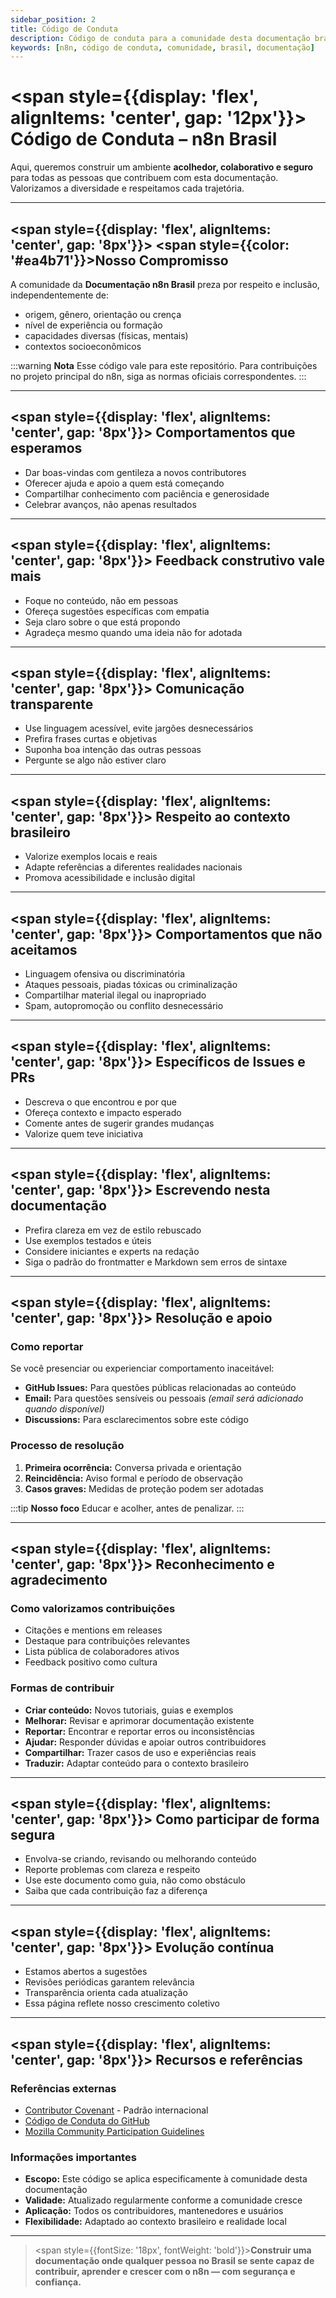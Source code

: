 ---
sidebar_position: 2
title: Código de Conduta
description: Código de conduta para a comunidade desta documentação brasileira do n8n.
keywords: [n8n, código de conduta, comunidade, brasil, documentação]
---

# <span style={{display: 'flex', alignItems: 'center', gap: '12px'}}><IonicIcon name="shield-checkmark-outline" size={32} color="#ea4b71" /> Código de Conduta – n8n Brasil</span>

Aqui, queremos construir um ambiente **acolhedor, colaborativo e seguro** para todas as pessoas que contribuem com esta documentação. Valorizamos a diversidade e respeitamos cada trajetória.

---

## <span style={{display: 'flex', alignItems: 'center', gap: '8px'}}><IonicIcon name="handshake-outline" size={24} color="#ea4b71" /> <span style={{color: '#ea4b71'}}>Nosso Compromisso</span></span>

A comunidade da **Documentação n8n Brasil** preza por respeito e inclusão, independentemente de:

- origem, gênero, orientação ou crença
- nível de experiência ou formação
- capacidades diversas (físicas, mentais)
- contextos socioeconômicos

:::warning **Nota**
Esse código vale para este repositório. Para contribuições no projeto principal do n8n, siga as normas oficiais correspondentes.
:::

---

## <span style={{display: 'flex', alignItems: 'center', gap: '8px'}}><IonicIcon name="leaf-outline" size={24} color="#ea4b71" /> Comportamentos que esperamos</span>

- Dar boas-vindas com gentileza a novos contributores
- Oferecer ajuda e apoio a quem está começando
- Compartilhar conhecimento com paciência e generosidade
- Celebrar avanços, não apenas resultados

---

## <span style={{display: 'flex', alignItems: 'center', gap: '8px'}}><IonicIcon name="construct-outline" size={24} color="#ea4b71" /> Feedback construtivo vale mais</span>

- Foque no conteúdo, não em pessoas
- Ofereça sugestões específicas com empatia
- Seja claro sobre o que está propondo
- Agradeça mesmo quando uma ideia não for adotada

---

## <span style={{display: 'flex', alignItems: 'center', gap: '8px'}}><IonicIcon name="chatbubble-outline" size={24} color="#ea4b71" /> Comunicação transparente</span>

- Use linguagem acessível, evite jargões desnecessários
- Prefira frases curtas e objetivas
- Suponha boa intenção das outras pessoas
- Pergunte se algo não estiver claro

---

## <span style={{display: 'flex', alignItems: 'center', gap: '8px'}}><IonicIcon name="globe-outline" size={24} color="#ea4b71" /> Respeito ao contexto brasileiro</span>

- Valorize exemplos locais e reais
- Adapte referências a diferentes realidades nacionais
- Promova acessibilidade e inclusão digital

---

## <span style={{display: 'flex', alignItems: 'center', gap: '8px'}}><IonicIcon name="close-circle-outline" size={24} color="#ea4b71" /> Comportamentos que não aceitamos</span>

- Linguagem ofensiva ou discriminatória
- Ataques pessoais, piadas tóxicas ou criminalização
- Compartilhar material ilegal ou inapropriado
- Spam, autopromoção ou conflito desnecessário

---

## <span style={{display: 'flex', alignItems: 'center', gap: '8px'}}><IonicIcon name="pin-outline" size={24} color="#ea4b71" /> Específicos de Issues e PRs</span>

- Descreva o que encontrou e por que
- Ofereça contexto e impacto esperado
- Comente antes de sugerir grandes mudanças
- Valorize quem teve iniciativa

---

## <span style={{display: 'flex', alignItems: 'center', gap: '8px'}}><IonicIcon name="library-outline" size={24} color="#ea4b71" /> Escrevendo nesta documentação</span>

- Prefira clareza em vez de estilo rebuscado
- Use exemplos testados e úteis
- Considere iniciantes e experts na redação
- Siga o padrão do frontmatter e Markdown sem erros de sintaxe

---

## <span style={{display: 'flex', alignItems: 'center', gap: '8px'}}><IonicIcon name="refresh-outline" size={24} color="#ea4b71" /> Resolução e apoio</span>

### <IonicIcon name="warning-outline" size={20} color="#ea4b71" /> Como reportar

Se você presenciar ou experienciar comportamento inaceitável:

- **GitHub Issues:** Para questões públicas relacionadas ao conteúdo
- **Email:** Para questões sensíveis ou pessoais *(email será adicionado quando disponível)*
- **Discussions:** Para esclarecimentos sobre este código

### <IonicIcon name="settings-outline" size={20} color="#ea4b71" /> Processo de resolução

1. **Primeira ocorrência:** Conversa privada e orientação
2. **Reincidência:** Aviso formal e período de observação
3. **Casos graves:** Medidas de proteção podem ser adotadas

:::tip **Nosso foco**
Educar e acolher, antes de penalizar.
:::

---

## <span style={{display: 'flex', alignItems: 'center', gap: '8px'}}><IonicIcon name="trophy-outline" size={24} color="#ea4b71" /> Reconhecimento e agradecimento</span>

### <IonicIcon name="heart-outline" size={20} color="#ea4b71" /> Como valorizamos contribuições

- Citações e mentions em releases
- Destaque para contribuições relevantes
- Lista pública de colaboradores ativos
- Feedback positivo como cultura

### <IonicIcon name="add-circle-outline" size={20} color="#ea4b71" /> Formas de contribuir

- **Criar conteúdo:** Novos tutoriais, guias e exemplos
- **Melhorar:** Revisar e aprimorar documentação existente
- **Reportar:** Encontrar e reportar erros ou inconsistências
- **Ajudar:** Responder dúvidas e apoiar outros contribuidores
- **Compartilhar:** Trazer casos de uso e experiências reais
- **Traduzir:** Adaptar conteúdo para o contexto brasileiro

---

## <span style={{display: 'flex', alignItems: 'center', gap: '8px'}}><IonicIcon name="star-outline" size={24} color="#ea4b71" /> Como participar de forma segura</span>

- Envolva-se criando, revisando ou melhorando conteúdo
- Reporte problemas com clareza e respeito
- Use este documento como guia, não como obstáculo
- Saiba que cada contribuição faz a diferença

---

## <span style={{display: 'flex', alignItems: 'center', gap: '8px'}}><IonicIcon name="sync-outline" size={24} color="#ea4b71" /> Evolução contínua</span>

- Estamos abertos a sugestões
- Revisões periódicas garantem relevância
- Transparência orienta cada atualização
- Essa página reflete nosso crescimento coletivo

---

## <span style={{display: 'flex', alignItems: 'center', gap: '8px'}}><IonicIcon name="library-outline" size={24} color="#ea4b71" /> Recursos e referências</span>

### <IonicIcon name="link-outline" size={20} color="#ea4b71" /> Referências externas

- [Contributor Covenant](https://www.contributor-covenant.org/pt-br/) - Padrão internacional
- [Código de Conduta do GitHub](https://docs.github.com/pt/site-policy/github-terms/github-community-code-of-conduct)
- [Mozilla Community Participation Guidelines](https://www.mozilla.org/pt-BR/about/governance/policies/participation/)

### <IonicIcon name="information-circle-outline" size={20} color="#ea4b71" /> Informações importantes

- **Escopo:** Este código se aplica especificamente à comunidade desta documentação
- **Validade:** Atualizado regularmente conforme a comunidade cresce
- **Aplicação:** Todos os contribuidores, mantenedores e usuários
- **Flexibilidade:** Adaptado ao contexto brasileiro e realidade local

---

> <span style={{fontSize: '18px', fontWeight: 'bold'}}>**Construir uma documentação onde qualquer pessoa no Brasil se sente capaz de contribuir, aprender e crescer com o n8n — com segurança e confiança.**</span>

